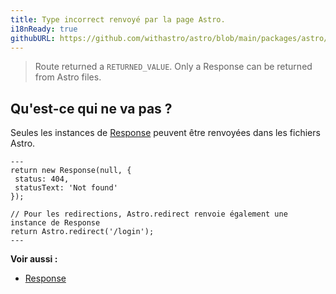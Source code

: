 ```yaml
---
title: Type incorrect renvoyé par la page Astro.
i18nReady: true
githubURL: https://github.com/withastro/astro/blob/main/packages/astro/src/core/errors/errors-data.ts
---
```


> Route returned a `RETURNED_VALUE`. Only a Response can be returned from Astro files.

## Qu'est-ce qui ne va pas ?
Seules les instances de [Response](https://developer.mozilla.org/fr-FR/docs/Web/API/Response) peuvent être renvoyées dans les fichiers Astro.
```astro title="pages/login.astro"
---
return new Response(null, {
 status: 404,
 statusText: 'Not found'
});

// Pour les redirections, Astro.redirect renvoie également une instance de Response
return Astro.redirect('/login');
---
```

**Voir aussi :**
-  [Response](/fr/guides/server-side-rendering/#response)


